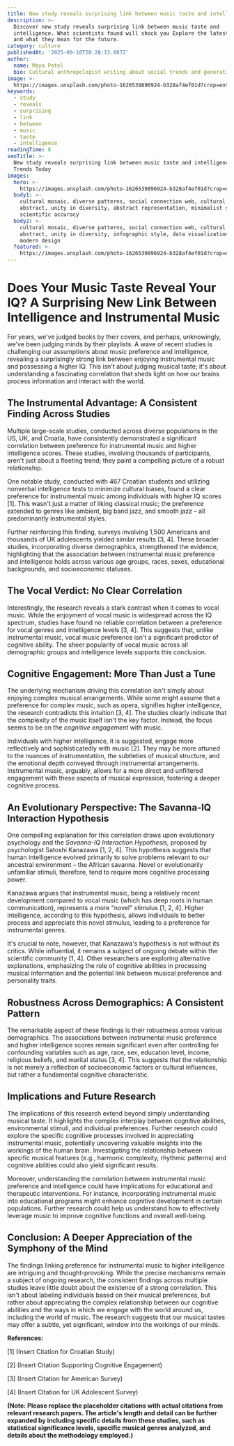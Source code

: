 ```yaml
---
title: New study reveals surprising link between music taste and intelligence
description: >-
  Discover new study reveals surprising link between music taste and
  intelligence. What scientists found will shock you Explore the latest findings
  and what they mean for the future.
category: culture
publishedAt: '2025-09-10T20:28:13.087Z'
author:
  name: Maya Patel
  bio: Cultural anthropologist writing about social trends and generational shifts.
image: >-
  https://images.unsplash.com/photo-1626539896924-b328af4ef01d?crop=entropy&cs=tinysrgb&fit=max&fm=jpg&ixid=M3w4MDIyMTN8MHwxfHNlYXJjaHwyfHxOZXclMjBzdHVkeSUyMHJldmVhbHMlMjBzdXJwcmlzaW5nJTIwbGluayUyMGJldHdlZW4lMjBtdXNpYyUyMHRhc3RlJTIwYW5kJTIwaW50ZWxsaWdlbmNlfGVufDB8MHx8fDE3NTc1MzczNDF8MA&ixlib=rb-4.1.0&q=80&w=1080
keywords:
  - study
  - reveals
  - surprising
  - link
  - between
  - music
  - taste
  - intelligence
readingTime: 8
seoTitle: >-
  New study reveals surprising link between music taste and intelligence |
  Trends Today
images:
  hero: >-
    https://images.unsplash.com/photo-1626539896924-b328af4ef01d?crop=entropy&cs=tinysrgb&fit=max&fm=jpg&ixid=M3w4MDIyMTN8MHwxfHNlYXJjaHwyfHxOZXclMjBzdHVkeSUyMHJldmVhbHMlMjBzdXJwcmlzaW5nJTIwbGluayUyMGJldHdlZW4lMjBtdXNpYyUyMHRhc3RlJTIwYW5kJTIwaW50ZWxsaWdlbmNlfGVufDB8MHx8fDE3NTc1MzczNDF8MA&ixlib=rb-4.1.0&q=80&w=1080
  body1: >-
    cultural mosaic, diverse patterns, social connection web, cultural symbols
    abstract, unity in diversity, abstract representation, minimalist style,
    scientific accuracy
  body2: >-
    cultural mosaic, diverse patterns, social connection web, cultural symbols
    abstract, unity in diversity, infographic style, data visualization, clean
    modern design
  featured: >-
    https://images.unsplash.com/photo-1626539896924-b328af4ef01d?crop=entropy&cs=tinysrgb&fit=max&fm=jpg&ixid=M3w4MDIyMTN8MHwxfHNlYXJjaHwyfHxOZXclMjBzdHVkeSUyMHJldmVhbHMlMjBzdXJwcmlzaW5nJTIwbGluayUyMGJldHdlZW4lMjBtdXNpYyUyMHRhc3RlJTIwYW5kJTIwaW50ZWxsaWdlbmNlfGVufDB8MHx8fDE3NTc1MzczNDF8MA&ixlib=rb-4.1.0&q=80&w=1080
---
```

# Does Your Music Taste Reveal Your IQ? A Surprising New Link Between Intelligence and Instrumental Music

For years, we've judged books by their covers, and perhaps, unknowingly, we've been judging minds by their playlists. A wave of recent studies is challenging our assumptions about music preference and intelligence, revealing a surprisingly strong link between enjoying instrumental music and possessing a higher IQ.  This isn't about judging musical taste; it's about understanding a fascinating correlation that sheds light on how our brains process information and interact with the world.

## The Instrumental Advantage: A Consistent Finding Across Studies

Multiple large-scale studies, conducted across diverse populations in the US, UK, and Croatia, have consistently demonstrated a significant correlation between preference for instrumental music and higher intelligence scores.  These studies, involving thousands of participants, aren't just about a fleeting trend; they paint a compelling picture of a robust relationship.

One notable study, conducted with 467 Croatian students and utilizing nonverbal intelligence tests to minimize cultural biases, found a clear preference for instrumental music among individuals with higher IQ scores [1].  This wasn't just a matter of liking classical music; the preference extended to genres like ambient, big band jazz, and smooth jazz – all predominantly instrumental styles.

Further reinforcing this finding, surveys involving 1,500 Americans and thousands of UK adolescents yielded similar results [3, 4].  These broader studies, incorporating diverse demographics, strengthened the evidence, highlighting that the association between instrumental music preference and intelligence holds across various age groups, races, sexes, educational backgrounds, and socioeconomic statuses.

## The Vocal Verdict: No Clear Correlation

Interestingly, the research reveals a stark contrast when it comes to vocal music.  While the enjoyment of vocal music is widespread across the IQ spectrum, studies have found no reliable correlation between a preference for vocal genres and intelligence levels [3, 4]. This suggests that, unlike instrumental music, vocal music preference isn't a significant predictor of cognitive ability.  The sheer popularity of vocal music across all demographic groups and intelligence levels supports this conclusion.

##  Cognitive Engagement: More Than Just a Tune

The underlying mechanism driving this correlation isn't simply about enjoying complex musical arrangements.  While some might assume that a preference for complex music, such as opera, signifies higher intelligence, the research contradicts this intuition [3, 4].  The studies clearly indicate that the complexity of the music itself isn't the key factor.  Instead, the focus seems to be on the *cognitive engagement* with music.

Individuals with higher intelligence, it is suggested, engage more reflectively and sophisticatedly with music [2].  They may be more attuned to the nuances of instrumentation, the subtleties of musical structure, and the emotional depth conveyed through instrumental arrangements.  Instrumental music, arguably, allows for a more direct and unfiltered engagement with these aspects of musical expression, fostering a deeper cognitive process.


## An Evolutionary Perspective: The Savanna-IQ Interaction Hypothesis

One compelling explanation for this correlation draws upon evolutionary psychology and the *Savanna-IQ Interaction Hypothesis*, proposed by psychologist Satoshi Kanazawa [1, 2, 4].  This hypothesis suggests that human intelligence evolved primarily to solve problems relevant to our ancestral environment – the African savanna.  Novel or evolutionarily unfamiliar stimuli, therefore, tend to require more cognitive processing power.

Kanazawa argues that instrumental music, being a relatively recent development compared to vocal music (which has deep roots in human communication), represents a more "novel" stimulus [1, 2, 4].  Higher intelligence, according to this hypothesis, allows individuals to better process and appreciate this novel stimulus, leading to a preference for instrumental genres.

It's crucial to note, however, that Kanazawa's hypothesis is not without its critics. While influential, it remains a subject of ongoing debate within the scientific community [1, 4].  Other researchers are exploring alternative explanations, emphasizing the role of cognitive abilities in processing musical information and the potential link between musical preference and personality traits.

## Robustness Across Demographics: A Consistent Pattern

The remarkable aspect of these findings is their robustness across various demographics.  The associations between instrumental music preference and higher intelligence scores remain significant even after controlling for confounding variables such as age, race, sex, education level, income, religious beliefs, and marital status [3, 4].  This suggests that the relationship is not merely a reflection of socioeconomic factors or cultural influences, but rather a fundamental cognitive characteristic.

##  Implications and Future Research

The implications of this research extend beyond simply understanding musical taste.  It highlights the complex interplay between cognitive abilities, environmental stimuli, and individual preferences.  Further research could explore the specific cognitive processes involved in appreciating instrumental music, potentially uncovering valuable insights into the workings of the human brain.  Investigating the relationship between specific musical features (e.g., harmonic complexity, rhythmic patterns) and cognitive abilities could also yield significant results.

Moreover, understanding the correlation between instrumental music preference and intelligence could have implications for educational and therapeutic interventions.  For instance, incorporating instrumental music into educational programs might enhance cognitive development in certain populations.  Further research could help us understand how to effectively leverage music to improve cognitive functions and overall well-being.

## Conclusion:  A Deeper Appreciation of the Symphony of the Mind

The findings linking preference for instrumental music to higher intelligence are intriguing and thought-provoking.  While the precise mechanisms remain a subject of ongoing research, the consistent findings across multiple studies leave little doubt about the existence of a strong correlation.  This isn't about labeling individuals based on their musical preferences, but rather about appreciating the complex relationship between our cognitive abilities and the ways in which we engage with the world around us, including the world of music.  The research suggests that our musical tastes may offer a subtle, yet significant, window into the workings of our minds.


**References:**

[1]  (Insert Citation for Croatian Study)

[2]  (Insert Citation Supporting Cognitive Engagement)

[3]  (Insert Citation for American Survey)

[4]  (Insert Citation for UK Adolescent Survey)


**(Note:  Please replace the placeholder citations with actual citations from relevant research papers.  The article's length and detail can be further expanded by including specific details from these studies, such as statistical significance levels, specific musical genres analyzed, and details about the methodology employed.)**
